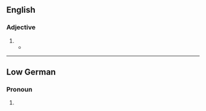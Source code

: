 {{also|Keene}}
==English==

===Adjective===
{{en-adj}}

# {{obsolete form of|keen|lang=en}}
#* {{quote-book|author=William Shakespeare|authorlink=William Shakespeare|chapter=[[w:Hamlet|The Tragedie of Hamlet, Prince of Denmarke]]|title=[[w:First Folio|Mr. William Shakespeares Comedies, Histories, & Tragedies: Published According to the True Originall Copies]]|location=London|publisher=Printed by [[w:William Jaggard|Isaac Iaggard]], and [[w:Edward Blount|Ed[ward] Blount]]|year=c. 1599–1602|year_published=1623|section=Act III, scene ii|page=268, column 2|pageurl=https://books.google.com/books?id=uNtBAQAAMAAJ&vq=keene&pg=RA1-PA268|oclc=606515358|passage=[[w:Ophelia|''Ophe''[''lia'']]] You are '''keene''' my Lord, you are '''keene'''. / [[w:Prince Hamlet|''Ham''[''let'']]] It would coſt you a groaning, to take off my edge.}}

----

==Low German==

===Pronoun===
{{head|nds|pronoun form}}

# {{inflected form of|keen|lang=nds}}